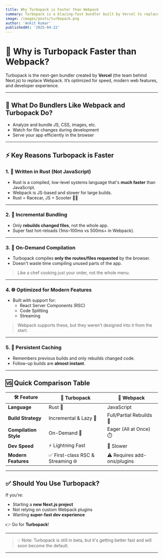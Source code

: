 ```yaml
---
title: Why Turbopack is Faster than Webpack
summary: Turbopack is a blazing-fast bundler built by Vercel to replace Webpack in Next.js. This post breaks down what makes it so fast.
image: /images/posts/turbopack.png
author: 'Ankit Kumar'
publishedAt: '2025-04-22'
---
```


# 🚀 Why is Turbopack Faster than Webpack?

Turbopack is the next-gen bundler created by **Vercel** (the team behind Next.js) to replace Webpack. It’s optimized for speed, modern web features, and developer experience.

---

## 🧠 What Do Bundlers Like Webpack and Turbopack Do?

- Analyze and bundle JS, CSS, images, etc.
- Watch for file changes during development
- Serve your app efficiently in the browser

---

## ⚡ Key Reasons Turbopack is Faster

### 1. 🦀 Written in Rust (Not JavaScript)
- Rust is a compiled, low-level systems language that's **much faster** than JavaScript.
- Webpack is JS-based and slower for large builds.
- Rust = Racecar, JS = Scooter 🚗💨

---

### 2. 🧩 Incremental Bundling
- Only **rebuilds changed files**, not the whole app.
- Super fast hot-reloads (1ms–100ms vs 500ms+ in Webpack).

---

### 3. 📁 On-Demand Compilation
- Turbopack compiles **only the routes/files requested** by the browser.
- Doesn't waste time compiling unused parts of the app.

> Like a chef cooking just your order, not the whole menu.

---

### 4. 🌐 Optimized for Modern Features
- Built with support for:
  - React Server Components (RSC)
  - Code Splitting
  - Streaming

> Webpack supports these, but they weren’t designed into it from the start.

---

### 5. 🧠 Persistent Caching
- Remembers previous builds and only rebuilds changed code.
- Follow-up builds are **almost instant**.

---

## 🆚 Quick Comparison Table

<table>
  <thead>
    <tr>
      <th>🛠️ Feature</th>
      <th>🚀 <strong>Turbopack</strong></th>
      <th>🧱 <strong>Webpack</strong></th>
    </tr>
  </thead>
  <tbody>
    <tr>
      <td><strong>Language</strong></td>
      <td>Rust 🦀</td>
      <td>JavaScript</td>
    </tr>
    <tr>
      <td><strong>Build Strategy</strong></td>
      <td>Incremental & Lazy 🧩</td>
      <td>Full/Partial Rebuilds 🔁</td>
    </tr>
    <tr>
      <td><strong>Compilation Style</strong></td>
      <td>On-Demand 📁</td>
      <td>Eager (All at Once) ⏱️</td>
    </tr>
    <tr>
      <td><strong>Dev Speed</strong></td>
      <td>⚡ Lightning Fast</td>
      <td>🐢 Slower</td>
    </tr>
    <tr>
      <td><strong>Modern Features</strong></td>
      <td>✅ First-class RSC & Streaming 🌐</td>
      <td>⚠️ Requires add-ons/plugins</td>
    </tr>
  </tbody>
</table>

---

## ✅ Should You Use Turbopack?

If you’re:
- Starting a **new Next.js project**
- Not relying on custom Webpack plugins
- Wanting **super-fast dev experience**

👉 Go for **Turbopack**!

---

> 💡 Note: Turbopack is still in beta, but it's getting better fast and will soon become the default.

---